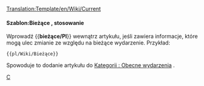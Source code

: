 <noinclude>[[Translation:Template/en/Wiki/Current]]</noinclude><noinclude></noinclude>{{en/Ambox| type  = notice
| image = en/Current event.png | alt = Obecne wydarzenie
| text  = Ten artykuł dotyczy jakiegoś bieżącego wydarzenia. Niektóre z jego treści mogą zatem być nieaktualne. Artykuł powinien poświęcić więcej uwagi niż zwykle, dopóki wydarzenie pozostaje aktualne.
}}<includeonly>{{{1|<!--[[Category:Current events]]-->}}}</includeonly><noinclude>

====Szablon:Bieżące , stosowanie====
Wprowadź <nowiki>{{</nowiki>'''bieżące/Pl'''<nowiki>}}</nowiki> wewnątrz artykułu, jeśli zawiera informacje, które mogą ulec zmianie ze względu na bieżące wydarzenie. Przykład:
<pre>{{pl/Wiki/Bieżące}}</pre>
Spowoduje to dodanie artykułu do <!--[[:Category:Current events]]-->[[:Category:pl/Obecne wydarzenia|Kategorii : Obecne wydarzenia]] .

<!--[[Category:Templates|C]][[Category:Message boxes|C]]-->[[Category:pl/Community/InfoBox|C]]
</noinclude>